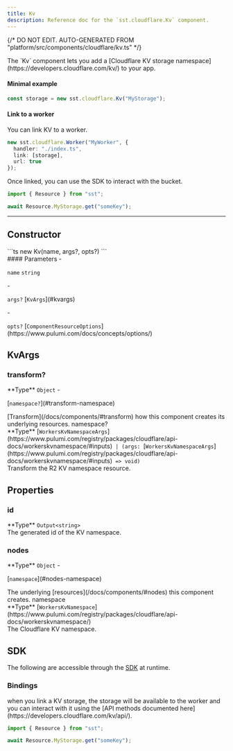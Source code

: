 ```yaml
---
title: Kv
description: Reference doc for the `sst.cloudflare.Kv` component.
---
```


{/* DO NOT EDIT. AUTO-GENERATED FROM "platform/src/components/cloudflare/kv.ts" */}


<div class="tsdoc">

<Section type="about">
The `Kv` component lets you add a [Cloudflare KV storage namespace](https://developers.cloudflare.com/kv/) to
your app.

#### Minimal example

```ts
const storage = new sst.cloudflare.Kv("MyStorage");
```

#### Link to a worker

You can link KV to a worker.

```ts {3}
new sst.cloudflare.Worker("MyWorker", {
  handler: "./index.ts",
  link: [storage],
  url: true
});
```

Once linked, you can use the SDK to interact with the bucket.

```ts title="index.ts" {3}
import { Resource } from "sst";

await Resource.MyStorage.get("someKey");
```
</Section>

---

## Constructor

<Segment>
<Section type="signature">
```ts
new Kv(name, args?, opts?)
```
</Section>

<Section type="parameters">
#### Parameters
- <p><code class="key">name</code> <code class="primitive">string</code></p>
- <p><code class="key">args?</code> [<code class="type">KvArgs</code>](#kvargs)</p>
- <p><code class="key">opts?</code> [<code class="type">ComponentResourceOptions</code>](https://www.pulumi.com/docs/concepts/options/)</p>
</Section>
</Segment>

## KvArgs
### transform?
<Segment>
<Section type="parameters">
<InlineSection>
**Type** <code class="primitive">Object</code>
</InlineSection>
- <p>[<code class="key">namespace?</code>](#transform-namespace)</p>
</Section>
[Transform](/docs/components/#transform) how this component creates its underlying
resources.

</Segment>
<NestedTitle id="transform-namespace" Tag="h4" parent="transform.">namespace?</NestedTitle>
<Segment>
<Section type="parameters">
<InlineSection>
**Type** [<code class="type">WorkersKvNamespaceArgs</code>](https://www.pulumi.com/registry/packages/cloudflare/api-docs/workerskvnamespace/#inputs)<code class="symbol"> | </code><code class="symbol">(</code><code class="primitive">args</code><code class="symbol">: </code>[<code class="type">WorkersKvNamespaceArgs</code>](https://www.pulumi.com/registry/packages/cloudflare/api-docs/workerskvnamespace/#inputs)<code class="symbol"> => </code><code class="primitive">void</code><code class="symbol">)</code>
</InlineSection>
</Section>
Transform the R2 KV namespace resource.

</Segment>

## Properties

### id
<Segment>
<Section type="parameters">
<InlineSection>
**Type** <code class="primitive">Output</code><code class="symbol">&lt;</code><code class="primitive">string</code><code class="symbol">&gt;</code>
</InlineSection>
</Section>
The generated id of the KV namespace.
</Segment>

### nodes
<Segment>
<Section type="parameters">
<InlineSection>
**Type** <code class="primitive">Object</code>
</InlineSection>
- <p>[<code class="key">namespace</code>](#nodes-namespace)</p>
</Section>
The underlying [resources](/docs/components/#nodes) this component creates.
</Segment>
<NestedTitle id="nodes-namespace" Tag="h4" parent="nodes.">namespace</NestedTitle>
<Segment>
<Section type="parameters">
<InlineSection>
**Type** [<code class="type">WorkersKvNamespace</code>](https://www.pulumi.com/registry/packages/cloudflare/api-docs/workerskvnamespace/)
</InlineSection>
</Section>
The Cloudflare KV namespace.
</Segment>

## SDK

The following are accessible through the [SDK](/docs/reference/sdk/) at runtime.

### Bindings
<Segment>
when you link a KV storage, the storage will be available to the worker and you can
interact with it using the [API methods documented here](https://developers.cloudflare.com/kv/api/).

```ts title="index.ts" {3}
import { Resource } from "sst";

await Resource.MyStorage.get("someKey");
```
</Segment>
</div>